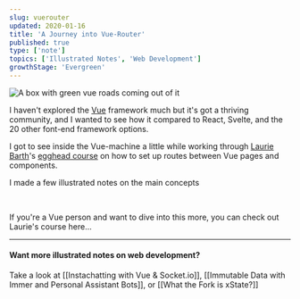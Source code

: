 ```yaml
---
slug: vuerouter
updated: 2020-01-16
title: 'A Journey into Vue-Router'
published: true
type: ['note']
topics: ['Illustrated Notes', 'Web Development']
growthStage: 'Evergreen'
---
```


<TwoCol>

![A box with green vue roads coming out of it](https://res.cloudinary.com/dg3gyk0gu/image/upload/v1592262763/maggieappleton.com/egghead-course-notes/vuerouter/thumb_2x.png)

I haven't explored the [Vue](https://vuejs.org/) framework much but it's got a thriving community, and I wanted to see how it compared to React, Svelte, and the 20 other font-end framework options.

</TwoCol>

I got to see inside the Vue-machine a little while working through [Laurie Barth](https://twitter.com/laurieontech)'s [egghead course](https://egghead.io/courses/a-journey-with-vue-router) on how to set up routes between Vue pages and components.

I made a few illustrated notes on the main concepts

<BasicImage alt="Journey with Vue Router" src="https://res.cloudinary.com/dg3gyk0gu/image/upload/v1592262764/maggieappleton.com/egghead-course-notes/vuerouter/VueRouter_1.png" />

<BasicImage alt="To setup, install and import vue router, create an empty array of routes, and pass that array into a new router function" src="https://res.cloudinary.com/dg3gyk0gu/image/upload/v1592262762/maggieappleton.com/egghead-course-notes/vuerouter/VueRouter_2.png" />

<BasicImage alt="When making new routes, each one needs a path and a component. We can also pass parameters to our routes" src="https://res.cloudinary.com/dg3gyk0gu/image/upload/v1592262765/maggieappleton.com/egghead-course-notes/vuerouter/VueRouter_3.png" />

<BasicImage alt="The wild card path acts as a cacthall for unknown routes" src="https://res.cloudinary.com/dg3gyk0gu/image/upload/v1592262764/maggieappleton.com/egghead-course-notes/vuerouter/VueRouter_4.png" />

<br />

If you're a Vue person and want to dive into this more, you can check out Laurie's course here...

<a noTip href="https://egghead.io/courses/a-journey-with-vue-router"><ImageFrame width="90%" alt="Shareable Custom Hooks in React" src="https://og-image-egghead-course.now.sh/a-journey-with-vue-router" /></a>

---

#### Want more illustrated notes on web development?

Take a look at [[Instachatting with Vue & Socket.io]], [[Immutable Data with Immer and Personal Assistant Bots]], or [[What the Fork is xState?]]